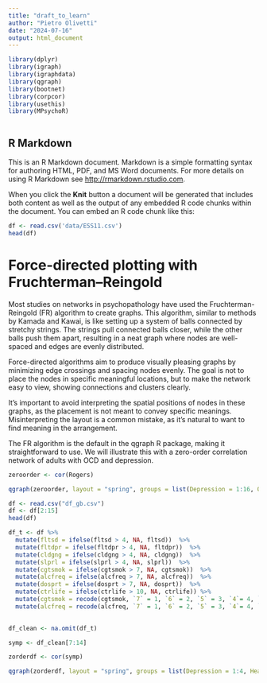 ```yaml
---
title: "draft_to_learn"
author: "Pietro Olivetti"
date: "2024-07-16"
output: html_document
---
```


```r
library(dplyr)
library(igraph)
library(igraphdata)
library(qgraph)
library(bootnet)
library(corpcor)
library(usethis)
library(MPsychoR)

```

```r

```


## R Markdown

This is an R Markdown document. Markdown is a simple formatting syntax for authoring HTML, PDF, and MS Word documents. For more details on using R Markdown see <http://rmarkdown.rstudio.com>.

When you click the **Knit** button a document will be generated that includes both content as well as the output of any embedded R code chunks within the document. You can embed an R code chunk like this:

```r
df <- read.csv('data/ESS11.csv')
head(df)

```

# Force-directed plotting with Fruchterman–Reingold

Most studies on networks in psychopathology have used the Fruchterman-Reingold (FR) algorithm to create graphs. This algorithm, similar to methods by Kamada and Kawai, is like setting up a system of balls connected by stretchy strings. The strings pull connected balls closer, while the other balls push them apart, resulting in a neat graph where nodes are well-spaced and edges are evenly distributed.

Force-directed algorithms aim to produce visually pleasing graphs by minimizing edge crossings and spacing nodes evenly. The goal is not to place the nodes in specific meaningful locations, but to make the network easy to view, showing connections and clusters clearly.

It's important to avoid interpreting the spatial positions of nodes in these graphs, as the placement is not meant to convey specific meanings. Misinterpreting the layout is a common mistake, as it's natural to want to find meaning in the arrangement.

The FR algorithm is the default in the qgraph R package, making it straightforward to use. We will illustrate this with a zero-order correlation network of adults with OCD and depression.

```r
zeroorder <- cor(Rogers)

qgraph(zeroorder, layout = "spring", groups = list(Depression = 1:16, OCD = 17:26), color = c("lightblue", "darkblue"))

```



```r
df <- read.csv("df_gb.csv")
df <- df[2:15]
head(df)
```

```r


df_t <- df %>%
  mutate(fltsd = ifelse(fltsd > 4, NA, fltsd))  %>%
  mutate(fltdpr = ifelse(fltdpr > 4, NA, fltdpr))  %>%
  mutate(cldgng = ifelse(cldgng > 4, NA, cldgng))  %>%
  mutate(slprl = ifelse(slprl > 4, NA, slprl))  %>%
  mutate(cgtsmok = ifelse(cgtsmok > 7, NA, cgtsmok))  %>%
  mutate(alcfreq = ifelse(alcfreq > 7, NA, alcfreq))  %>%
  mutate(dosprt = ifelse(dosprt > 7, NA, dosprt))  %>%
  mutate(ctrlife = ifelse(ctrlife > 10, NA, ctrlife)) %>%
  mutate(cgtsmok = recode(cgtsmok, `7` = 1, `6` = 2, `5` = 3, `4`= 4, `1` = 7, `2` = 6, `3` = 5)) %>%
  mutate(alcfreq = recode(alcfreq, `7` = 1, `6` = 2, `5` = 3, `4`= 4, `1` = 7, `2` = 6, `3` = 5))
  

```

```r
df_clean <- na.omit(df_t)

symp <- df_clean[7:14]

zorderdf <- cor(symp)

qgraph(zorderdf, layout = "spring", groups = list(Depression = 1:4, Healthy_elements = 7:8, Unhealthy_elements = 5:6), color = c("darkgrey", "lightblue", "darkred"), nodeNames = colnames(zorderdf))
```
```r

```

```r

```

```r

```

```r

```

```r

```

```r

```

